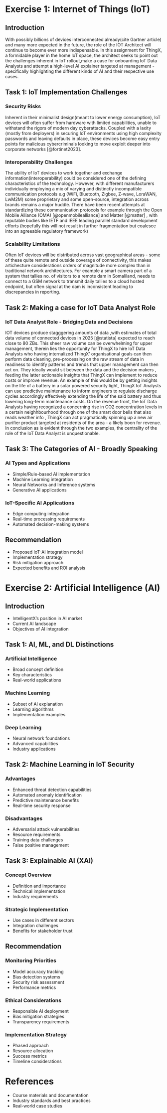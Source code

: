 # Exercise 1: Internet of Things (IoT)

## Introduction
With possibly billions of devices interconnected already(cite Gartner article) and many more expected in the future, the role of the IOT Architect will continue to become ever more indispensable. In this assignment for ThingX, a formidable player in the home IoT space, the architect seeks to point out the challenges inherent in IoT rollout,make a case for onboarding IoT Data Analysts and attempt a high-level AI explainer targeted at management - specifically highlighting the different kinds of AI and their respective use cases.

## Task 1: IoT Implementation Challenges

### Security Risks
Inherent in their minimalist design(meant to lower energy consumption), IoT devices will often suffer from hardware with limited capabilities, unable to withstand the rigors of modern day cyberattacks. Coupled with a laxity (mostly from deployers) in securing IoT environments using high complexity passwords and leaving defaults in place, these devices become easy entry points for malicious cybercriminals looking to move exploit deeper into corporate networks \[@fortinet2023].


### Interoperability Challenges

The ability of IoT devices to work together and exchange information(interoperability) could be considered one of the defining characteristics of the technology. However, with different manufacturers individually employing a mix of varying and distinctly incompatible communication protocols e.g (WiFi, Bluetooth, Zigbee, Z-wave, LoraWAN, LwM2M)
some proprietary and some open-source, integration across brands remains a major huddle. There have been recent attempts at standardizing these communication protocols for example through the Open Mobile Alliance (OMA) \[@openmobilealliance] and Matter \[@matter] , with reputable bodies like IETF and IEEE leading parallel standard development efforts (hopefully this will not result in further fragmentation but coalesce into an agreeable regulatory framework)

### Scalability Limitations

Often IoT devices will be distributed across vast geographical areas - some of these quite remote and outside coverage of connectivity, this makes artichecture considerations orders of magnitude more complex than in traditional network architectures. For example a smart camera part of a system that tallies no. of visitors to a remote dam in Somaliland, needs to connect to a GSM network to transmit daily tallies to a cloud hosted endpoint, but often signal at the dam is inconsistent leading to discrepancies in reporting.


## Task 2: Making a case for IoT Data Analyst Role

### IoT Data Analyst Role - Bridging Data and Decisions

IOT devices produce stagggering amounts of data ,with estimates of total data volume of connected devices in 2025 \[@statista] expected to reach close to 80 ZBs. This sheer raw volume can be overwhelming for upper management, therein lies the opportunity for ThingX to hire IoT Data Analysts who having internalized ThingX' organisational goals can then perform data cleaning, pre-processing on the raw stream of data in readiness to identify patterns and trends that upper management can then act on. They ideally would sit between the data and the decision makers ,  feeding the latter actionable insights that ThingX can implement to reduce costs or improve revenue. An example of this would be by getting insights on the life of a battery in a solar powered security light, ThingX IoT Analysts can use predictive maintenance to inform engineers to regulate discharge cycles accordingly effectively extending the life of the said battery and thus lowering long-term maintenance costs. On the revenue front, the IoT Data Analysts having recognized a concerning rise in CO2 concentration levels in a certain neighhbourhood through one of the smart door bells that also reads weather info , ThingX can act pragmatically spinning up a new air purifier product targeted at residents of the area - a likely boon for revenue. In conclusion as is evident through the two examples, the centrality of the role of the IoT Data Analyst is unquestionable. 

## Task 3: The Categories of AI - Broadly Speaking

### AI Types and Applications
* Simple/Rule-based AI implementation
* Machine Learning integration
* Neural Networks and Inference systems
* Generative AI applications

### IoT-Specific AI Applications
* Edge computing integration
* Real-time processing requirements
* Automated decision-making systems

## Recommendation
* Proposed IoT-AI integration model
* Implementation strategy
* Risk mitigation approach
* Expected benefits and ROI analysis

# Exercise 2: Artificial Intelligence (AI)

## Introduction
* IntelligentX's position in AI market
* Current AI landscape
* Objectives of AI integration

## Task 1: AI, ML, and DL Distinctions

### Artificial Intelligence
* Broad concept definition
* Key characteristics
* Real-world applications

### Machine Learning
* Subset of AI explanation
* Learning algorithms
* Implementation examples

### Deep Learning
* Neural network foundations
* Advanced capabilities
* Industry applications

## Task 2: Machine Learning in IoT Security

### Advantages
* Enhanced threat detection capabilities
* Automated anomaly identification
* Predictive maintenance benefits
* Real-time security response

### Disadvantages
* Adversarial attack vulnerabilities
* Resource requirements
* Training data challenges
* False positive management

## Task 3: Explainable AI (XAI)

### Concept Overview
* Definition and importance
* Technical implementation
* Industry requirements

### Strategic Implementation
* Use cases in different sectors
* Integration challenges
* Benefits for stakeholder trust

## Recommendation

### Monitoring Priorities
* Model accuracy tracking
* Bias detection systems
* Security risk assessment
* Performance metrics

### Ethical Considerations
* Responsible AI deployment
* Bias mitigation strategies
* Transparency requirements

### Implementation Strategy
* Phased approach
* Resource allocation
* Success metrics
* Timeline considerations

# References
* Course materials and documentation
* Industry standards and best practices
* Real-world case studies
